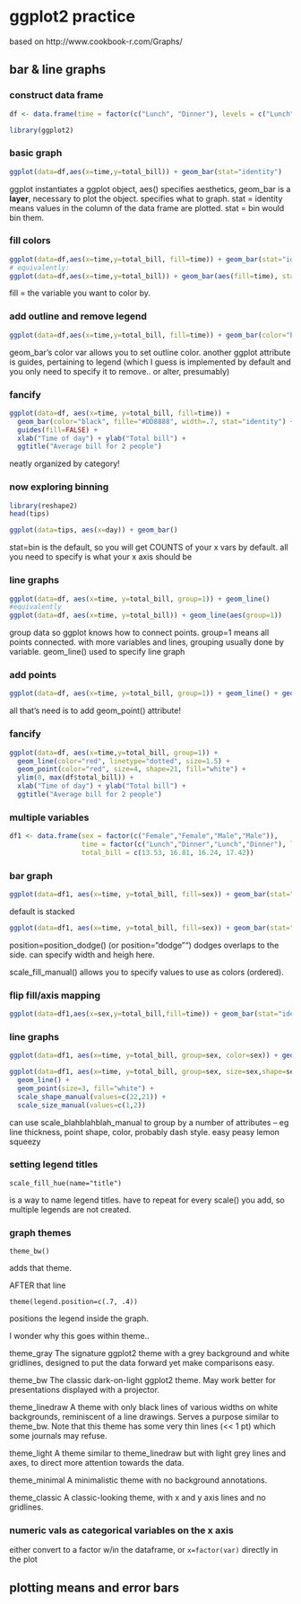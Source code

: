 ggplot2 practice
=============================
based on http://www.cookbook-r.com/Graphs/

bar & line graphs
-----------------------------

### construct data frame
``` r
df <- data.frame(time = factor(c("Lunch", "Dinner"), levels = c("Lunch","Dinner")), total_bill = c(14.89, 17.23))

library(ggplot2)
```

### basic graph

``` r
ggplot(data=df,aes(x=time,y=total_bill)) + geom_bar(stat="identity")
```

ggplot instantiates a ggplot object, aes() specifies aesthetics, geom_bar is a **layer**, necessary to plot the object. specifies what to graph. stat = identity means values in the column of the data frame are plotted. stat = bin would bin them.

### fill colors

``` r
ggplot(data=df,aes(x=time,y=total_bill, fill=time)) + geom_bar(stat="identity")
# equivalently:
ggplot(data=df,aes(x=time,y=total_bill)) + geom_bar(aes(fill=time), stat="identity")
```

fill = the variable you want to color by.

### add outline and remove legend
``` r
ggplot(data=df,aes(x=time,y=total_bill, fill=time)) + geom_bar(color="black", stat="identity") + guides(fill=FALSE)
```

geom_bar's color var allows you to set outline color.
another ggplot attribute is guides, pertaining to legend (which I guess is implemented by default and you only need to specify it to remove.. or alter, presumably)

### fancify 

``` r
ggplot(data=df, aes(x=time, y=total_bill, fill=time)) + 
  geom_bar(color="black", fille="#DD8888", width=.7, stat="identity") +
  guides(fill=FALSE) +
  xlab("Time of day") + ylab("Total bill") + 
  ggtitle("Average bill for 2 people")
```

neatly organized by category!

### now exploring binning

``` r
library(reshape2)
head(tips)

ggplot(data=tips, aes(x=day)) + geom_bar()
```

stat=bin is the default, so you will get COUNTS of your x vars by default. all you need to specify is what your x axis should be

### line graphs

``` r
ggplot(data=df, aes(x=time, y=total_bill, group=1)) + geom_line()
#equivalently
ggplot(data=df, aes(x=time, y=total_bill)) + geom_line(aes(group=1))
```

group data so ggplot knows how to connect points. group=1 means all points connected. with more variables and lines, grouping usually done by variable. geom_line() used to specify line graph

### add points

``` r
ggplot(data=df, aes(x=time, y=total_bill, group=1)) + geom_line() + geom_point()
```

all that's need is to add geom_point() attribute!

### fancify

``` r
ggplot(data=df, aes(x=time,y=total_bill, group=1)) +
  geom_line(color="red", linetype="dotted", size=1.5) +
  geom_point(color="red", size=4, shape=21, fill="white") +
  ylim(0, max(df$total_bill)) + 
  xlab("Time of day") + ylab("Total bill") +
  ggtitle("Average bill for 2 people")
```

### multiple variables

``` r
df1 <- data.frame(sex = factor(c("Female","Female","Male","Male")),
                  time = factor(c("Lunch","Dinner","Lunch","Dinner"), levels=c("Lunch","Dinner")),
                  total_bill = c(13.53, 16.81, 16.24, 17.42))
```

### bar graph

``` r
ggplot(data=df1, aes(x=time, y=total_bill, fill=sex)) + geom_bar(stat="identity")
```

default is stacked

``` r
ggplot(data=df1, aes(x=time, y=total_bill, fill=sex)) + geom_bar(stat="identity", position="dodge", color="black") + scale_fill_manual(values=c("#999999","#E69F00"))
```

position=position_dodge() (or position="dodge"") dodges overlaps to the side. can specify width and heigh here. 

scale\_fill_manual() allows you to specify values to use as colors (ordered).

### flip fill/axis mapping

``` r
ggplot(data=df1,aes(x=sex,y=total_bill,fill=time)) + geom_bar(stat="identity",position="dodge")
```

### line graphs

``` r
ggplot(data=df1, aes(x=time, y=total_bill, group=sex, color=sex)) + geom_line() + geom_point()

ggplot(data=df1, aes(x=time, y=total_bill, group=sex, size=sex,shape=sex)) +
  geom_line() +
  geom_point(size=3, fill="white") +
  scale_shape_manual(values=c(22,21)) + 
  scale_size_manual(values=c(1,2))
```

can use scale\_blahblahblah_manual to group by a number of attributes -- eg line thickness, point shape, color, probably dash style. easy peasy lemon squeezy

### setting legend titles

` scale_fill_hue(name="title")`

is a way to name legend titles. have to repeat for every scale() you add, so multiple legends are not created.




### graph themes

`theme_bw()` 

adds that theme.

AFTER that line

`theme(legend.position=c(.7, .4))`

positions the legend inside the graph.

I wonder why this goes within theme.. 



theme_gray
The signature ggplot2 theme with a grey background and white gridlines, designed to put the data forward yet make comparisons easy.

theme_bw
The classic dark-on-light ggplot2 theme. May work better for presentations displayed with a projector.

theme_linedraw
A theme with only black lines of various widths on white backgrounds, reminiscent of a line drawings. Serves a purpose similar to theme_bw. Note that this theme has some very thin lines (<< 1 pt) which some journals may refuse.

theme_light
A theme similar to theme_linedraw but with light grey lines and axes, to direct more attention towards the data.

theme_minimal
A minimalistic theme with no background annotations.

theme_classic
A classic-looking theme, with x and y axis lines and no gridlines.


### numeric vals as categorical variables on the x axis

either convert to a factor w/in the dataframe, or `x=factor(var)` directly in the plot

plotting means and error bars
-----------------------------


